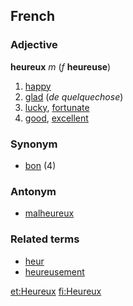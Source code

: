 ==French==
===Adjective===
'''heureux''' ''m'' (''f'' '''heureuse''')

# [[happy]]
# [[glad]] (''de quelquechose'')
# [[lucky]], [[fortunate]]
# [[good]], [[excellent]]

===Synonym===
*[[bon]] (4)

===Antonym===
*[[malheureux]]

===Related terms===
*[[heur]]
*[[heureusement]]

[[et:Heureux]]
[[fi:Heureux]]